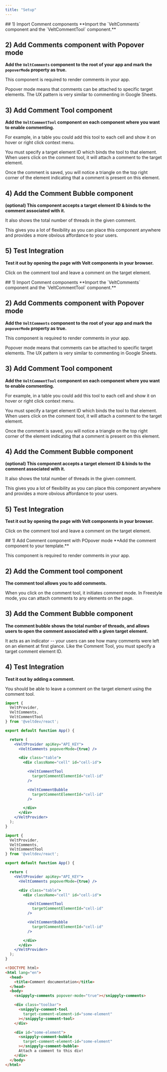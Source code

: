 ```yaml
---
title: "Setup"
---
```


<Tabs>
  <Tab title="React">
## 1) Import Comment components
**Import the `VeltComments` component and the `VeltCommentTool` component.**

## 2) Add Comments component with Popover mode

**Add the `VeltComments` component to the root of your app and mark the `popoverMode` property as true.**

This component is required to render comments in your app.

Popover mode means that comments can be attached to specific target elements. The UX pattern is very similar to commenting in Google Sheets.

## 3) Add Comment Tool component

**Add the `VeltCommentTool` component on each component where you want to enable commenting.**

For example, in a table you could add this tool to each cell and show it on hover or right click context menu.

You must specify a target element ID which binds the tool to that element. When users click on the comment tool, it will attach a comment to the target element.

Once the comment is saved, you will notice a triangle on the top right corner of the element indicating that a comment is present on this element.

## 4) Add the Comment Bubble component

**(optional) This component accepts a target element ID & binds to the comment associated with it.**

It also shows the total number of threads in the given comment.

This gives you a lot of flexibility as you can place this component anywhere and provides a more obvious affordance to your users.

## 5) Test Integration

**Test it out by opening the page with Velt components in your browser.**

Click on the comment tool and leave a comment on the target element.

  </Tab>
  <Tab title="Next.js">
## 1) Import Comment components
**Import the `VeltComments` component and the `VeltCommentTool` component.**

## 2) Add Comments component with Popover mode

**Add the `VeltComments` component to the root of your app and mark the `popoverMode` property as true.**

This component is required to render comments in your app.

Popover mode means that comments can be attached to specific target elements. The UX pattern is very similar to commenting in Google Sheets.

## 3) Add Comment Tool component

**Add the `VeltCommentTool` component on each component where you want to enable commenting.**

For example, in a table you could add this tool to each cell and show it on hover or right click context menu.

You must specify a target element ID which binds the tool to that element. When users click on the comment tool, it will attach a comment to the target element.

Once the comment is saved, you will notice a triangle on the top right corner of the element indicating that a comment is present on this element.

## 4) Add the Comment Bubble component

**(optional) This component accepts a target element ID & binds to the comment associated with it.**

It also shows the total number of threads in the given comment.

This gives you a lot of flexibility as you can place this component anywhere and provides a more obvious affordance to your users.

## 5) Test Integration

**Test it out by opening the page with Velt components in your browser.**

Click on the comment tool and leave a comment on the target element.

  </Tab>
  <Tab title="HTML">
## 1) Add Comment component with POpover mode
**Add the comment component to your template.**

This component is required to render comments in your app.

## 2) Add the Comment tool component

**The comment tool allows you to add comments.**

When you click on the comment tool, it initiates comment mode. In Freestyle mode, you can attach comments to any elements on the page.

## 3) Add the Comment Bubble component

**The comment bubble shows the total number of threads, and allows users to open the comment associated with a given target element.**

It acts as an indicator -- your users can see how many comments were left on an element at first glance. Like the Comment Tool, you must specify a target comment element ID.

## 4) Test Integration

**Test it out by adding a comment.**

You should be able to leave a comment on the target element using the comment tool.

  </Tab>
</Tabs>

<RequestExample>

```jsx React
import {
  VeltProvider,
  VeltComments,
  VeltCommentTool
} from '@veltdev/react';

export default function App() {

  return (
    <VeltProvider apiKey="API_KEY">
      <VeltComments popoverMode={true} />

      <div class="table">
        <div className="cell" id="cell-id">

          <VeltCommentTool
            targetCommentElementId="cell-id"
          />

          <VeltCommentBubble
            targetCommentElementId="cell-id"
          />

        </div>
      </div>
    </VeltProvider>
  );
}
```

```jsx Next.js
import {
  VeltProvider,
  VeltComments,
  VeltCommentTool
} from '@veltdev/react';

export default function App() {

  return (
    <VeltProvider apiKey="API_KEY">
      <VeltComments popoverMode={true} />

      <div class="table">
        <div className="cell" id="cell-id">

          <VeltCommentTool
            targetCommentElementId="cell-id"
          />

          <VeltCommentBubble
            targetCommentElementId="cell-id"
          />

        </div>
      </div>
    </VeltProvider>
  );
}
```

```html HTML
<!DOCTYPE html>
<html lang="en">
  <head>
    <title>Comment documentation</title>
  </head>
  <body>
    <snippyly-comments popover-mode="true"></snippyly-comments>

    <div class="toolbar">
      <snippyly-comment-tool
        target-comment-element-id="some-element"
      ></snippyly-comment-tool>
    </div>

    <div id="some-element">
      <snippyly-comment-bubble
        target-comment-element-id="some-element"
      ></snippyly-comment-bubble>
      Attach a comment to this div!
    </div>
  </body>
</html>
```

</RequestExample>
